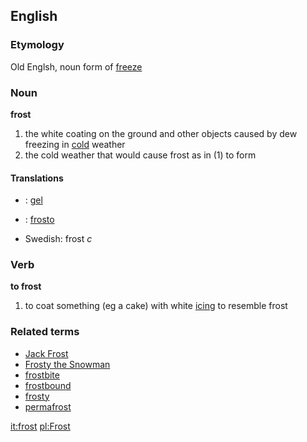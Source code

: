 ==English==
===Etymology===
Old Englsh, noun form of [[freeze]]
===Noun===
'''frost'''
#the white coating on the ground and other objects caused by dew freezing in [[cold]] weather
#the cold weather that would cause frost as in (1) to form

====Translations====
*{{fr}} : [[gel]]
*{{io}} : [[frosto]]
*Swedish: frost ''c''

===Verb===
'''to frost'''
#to coat something (eg a cake) with white [[icing]] to resemble frost

===Related terms===
*[[Jack Frost]]
*[[Frosty the Snowman]]
*[[frostbite]]
*[[frostbound]]
*[[frosty]]
*[[permafrost]]

[[it:frost]]
[[pl:Frost]]